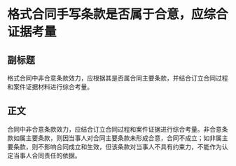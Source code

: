 # 格式合同手写条款是否属于合意，应综合证据考量
## 副标题
格式合同中非合意条款效力，应根据其是否属合同主要条款，并结合订立合同过程和案件证据材料进行综合考量。
## 正文
合同中非合意条款效力，应结合订立合同过程和案件证据进行综合考量。非合意条款如属主要条款，则因当事人对合同主要条款未形成合意，合同不成立；如非属主要条款，则不影响合同成立和生效，但该条款对当事人不具有约束力，不能作为认定当事人合同责任的依据。